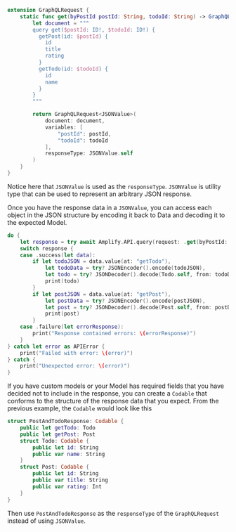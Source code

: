 ```swift
extension GraphQLRequest {
    static func get(byPostId postId: String, todoId: String) -> GraphQLRequest<JSONValue> {
        let document = """
        query get($postId: ID!, $todoId: ID!) {
          getPost(id: $postId) {
            id
            title
            rating
          }
          getTodo(id: $todoId) {
            id
            name
          }
        }
        """

        return GraphQLRequest<JSONValue>(
            document: document,
            variables: [
                "postId": postId,
                "todoId": todoId
            ],
            responseType: JSONValue.self
        )
    }
}
```
Notice here that `JSONValue` is used as the `responseType`. `JSONValue` is utility type that can be used to represent an arbitrary JSON response.

Once you have the response data in a `JSONValue`, you can access each object in the JSON structure by encoding it back to Data and decoding it to the expected Model.

```swift
do {
    let response = try await Amplify.API.query(request: .get(byPostId: "[POST_ID]", todoId: "[TODO_ID]"))
    switch response {
    case .success(let data):
        if let todoJSON = data.value(at: "getTodo"),
            let todoData = try? JSONEncoder().encode(todoJSON),
            let todo = try? JSONDecoder().decode(Todo.self, from: todoData) {
            print(todo)
        }
        if let postJSON = data.value(at: "getPost"),
            let postData = try? JSONEncoder().encode(postJSON),
            let post = try? JSONDecoder().decode(Post.self, from: postData) {
            print(post)
        }
    case .failure(let errorResponse):
        print("Response contained errors: \(errorResponse)")
    }
} catch let error as APIError {
    print("Failed with error: \(error)")
} catch {
    print("Unexpected error: \(error)")
}
```

If you have custom models or your Model has required fields that you have decided not to include in the response, you can create a `Codable` that conforms to the structure of the response data that you expect. From the previous example, the `Codable` would look like this

```swift
struct PostAndTodoResponse: Codable {
    public let getTodo: Todo
    public let getPost: Post
    struct Todo: Codable {
        public let id: String
        public var name: String
    }
    struct Post: Codable {
        public let id: String
        public var title: String
        public var rating: Int
    }
}
```
Then use `PostAndTodoResponse` as the `responseType` of the `GraphQLRequest` instead of using `JSONValue`.
